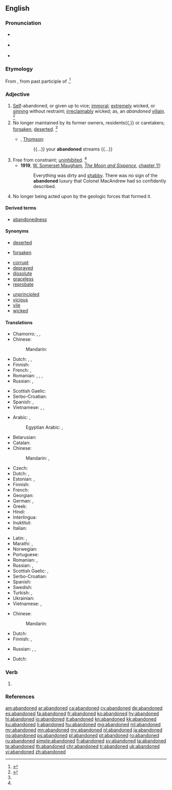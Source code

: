 ==English==

===Pronunciation===
* {{a|RP}} {{IPA|/əˈbæn.dn̩d/|lang=en}}
* {{a|GenAm}} {{IPA|/əˈbæn.dn̩d/|lang=en}}
* {{audio|en-us-abandoned.ogg|Audio (US)|lang=en}}

===Etymology===
From {{term|abandon|lang=en}}, from {{etyl|fr|en}} {{term|abandonne|abandonné|immoral|lang=fr}} past participle of {{term|abandonner|lang=fr}}.<ref>{{R:CDOE|page=2}}</ref>

===Adjective===
{{en-adj}}

# [[self|Self]]-abandoned, or given up to vice; [[immoral]]; [[extremely]] wicked, or [[sinning]] without restraint; [[irreclaimably]] wicked; as, an ''abandoned'' [[villain]]. {{defdate|First attested from 1350 to 1470}}<ref name =SOED>{{R:SOED5|page=2}}</ref>
# No longer maintained by its former owners, residents{{,}} or caretakers; [[forsaken]], [[deserted]]. {{defdate|Late 15th century}}<ref name =SOED/>
#* {{rfdate}}, [[Thomson]]:
#*: {{...}} your '''abandoned''' streams {{...}}
# Free from constraint; [[uninhibited]]. {{defdate|Late 17th century}}<ref name =SOED/>
#* '''1919''', [[w:William Somerset Maugham|W. Somerset Maugham]], ''[[w:The Moon and Sixpence|The Moon and Sixpence]]'', [[s:The Moon and Sixpence/Chapter XI|chapter 11]]:
#*: Everything was dirty and [[shabby]]. There was no sign of the '''abandoned''' luxury that Colonel MacAndrew had so confidently described. 
# {{context|geology|lang=en}} No longer being acted upon by the geologic forces that formed it.

====Derived terms====
* [[abandonedness]]

====Synonyms====
{{rel-top|forsaken, deserted}}
* [[deserted]]
{{rel-mid}}
* [[forsaken]]
{{rel-bottom}}

{{rel-top|self-abandoned, wicked, given up to vice etc.}}
* [[corrupt]]
* [[depraved]]
* [[dissolute]]
* [[graceless]]
* [[reprobate]]
{{rel-mid}}
* [[unprincipled]]
* [[vicious]]
* [[vile]]
* [[wicked]]
{{rel-bottom}}

====Translations====
{{trans-top|wicked, self-abandoned, given to sin}}
* Chamorro: {{t|ch|maabandona}}, {{t|ch|madingo}}, {{t|ch|mayute}}
* Chinese:
*: Mandarin: {{t+|cmn|放荡|sc=Hani}}
* Dutch: {{t+|nl|schaamteloos}}, {{t+|nl|verdorven}}, {{t|nl|liederlijk}}
* Finnish:  {{t|fi|paatunut}}
* French: {{t+|fr|dévergondé|m}}, {{t+|fr|dévergondée|f}}
* Romanian: {{t+|ro|vicios|m}}, {{t|ro|desfrânat|m|n}}, {{t+|ro|imoral|m|n}}, {{t+|ro|nerușinat|m|n}}
* Russian: {{t+|ru|падший|tr=pádšij}}, {{t+|ru|распутный|tr=raspútnyj}}
{{trans-mid}}
* Scottish Gaelic: {{t|gd|meallta}}
* Serbo-Croatian: {{t|sh|запуштен|m|tr=zapušten|sc=Cyrl}}
* Spanish: {{t+|es|desenfrenado}}, {{t+|es|desinhibido}}
* Vietnamese: {{t+|vi|phóng đãng}}, {{t+|vi|truỵ lạc}}, {{t+|vi|trụy lạc}}
{{trans-bottom}}

{{trans-top|no longer maintained, forsaken, deserted}}
* Arabic: {{t|ar|مهجور|m|tr=mahjūrr|sc=Arab}}, {{t|ar|متروك|m|tr=matrūk|sc=Arab}}
*: Egyptian Arabic: {{t|arz|متساب|m|tr=metsāb|sc=Arab}}, {{t|arz|مهجور|m|tr=mahgūrr|sc=Arab}}
* Belarusian: {{t|be|закі́нуты|m|sc=Cyrl}}
* Catalan: {{t+|ca|abandonat}}
* Chinese:
*: Mandarin: {{t|cmn|遗弃的|sc=Hani}}, {{t|cmn|抛弃的|sc=Hani}}
* Czech: {{t|cs|opuštěný}}
* Dutch: {{t+|nl|verlaten}}, {{t|nl|in de steek gelaten}}
* Estonian: {{t|et|maha jäetud}}, {{t|et|hüljatud}}
* Finnish: {{t|fi|hylätty}}
* French: {{t+|fr|abandonné}}
* Georgian: {{t|ka|მიტოვებული|sc=Geor}}
* German: {{t+|de|verlassen}}, {{t|de|herrenlos}}
* Greek: {{t+|el|εγκαταλελειμμένος}}
* Hindi: {{t|hi|परित्यक्त|m|tr=parityakt|sc=Deva}}
* Interlingua: {{t|ia|abandonate}}
* Inuktitut: {{t|iu|hingitaq}}
* Italian: {{t+|it|abbandonato}}
{{trans-mid}}
* Latin: {{t|la|derelictus}}, {{t|la|desertus}}
* Marathi: {{t|mr|त्यक्त}}, {{t|mr|परित्यक्त}}
* Norwegian: {{t|no|løssluppen}}
* Portuguese: {{t+|pt|abandonado}}
* Romanian: {{t+|ro|abandonat|m}}, {{t+|ro|părăsit|m|n}}
* Russian: {{t+|ru|заброшенный|tr=zabróšennyj}}, {{t+|ru|покинутый|tr=pokínutyj}}
* Scottish Gaelic: {{t|gd|trèigte}}, {{t|gd|fàg|alt=air fhàgail}}
* Serbo-Croatian: {{t|sh|напуштен|m|tr=napušten|sc=Cyrl}}
* Spanish: {{t+|es|abandonado}}
* Swedish: {{t+|sv|övergiven}}
* Turkish: {{t|tr|terk edilmiş}}, {{t+|tr|metruk}}
* Ukrainian: {{t|uk|поки́нутий|m|sc=Cyrl}}
* Vietnamese: {{t-check|vi|[[bị]] [[bỏ rơi]]}} {{attention|vi|2=was "[[bị]] [[bỏ rơi]]" - assumed sum-of-parts; if an idiom, remove the wikilinks to the individual words. see [[User:Kephir/gadgets/xte#Translation_fixing]]}}, {{t-check|vi|ruồng bỏ|alt=bị ruồng bỏ}} {{attention|vi|2=was "bị [[ruồng bỏ]]" - assumed inflected form or vocalised spelling; please verify if linking is acceptable. see [[User:Kephir/gadgets/xte#Translation_fixing]]}}
{{trans-bottom}}

{{trans-top|free from constraint, uninhibited}}
* Chinese:
*: Mandarin: {{t+|cmn|不羁|sc=Hani}}
* Dutch: {{t|nl|ongeremd}}
* Finnish: {{t|fi|pidäkkeetön}}, {{t|fi|rajaton}}
{{trans-mid}}
* Russian: {{t+|ru|несдержанный|m|tr=nesdéržannyj|sc=Cyrl}}, {{t+|ru|необузданный|m|tr=neobúzdannyj|sc=Cyrl}}, {{t+|ru|безудержный|m|tr=bezúderžnyj|sc=Cyrl}}
{{trans-bottom}}

{{trans-top|geology: no longer being acted upon by the geologic forces that formed it}}
{{trans-mid}}
* Dutch: {{t|nl|geologisch stabiel}}
{{trans-bottom}}

===Verb===
{{head|en|verb form}}

# {{en-past of|abandon}}

===References===
<references/>

[[am:abandoned]]
[[ar:abandoned]]
[[ca:abandoned]]
[[cy:abandoned]]
[[de:abandoned]]
[[es:abandoned]]
[[fa:abandoned]]
[[fr:abandoned]]
[[ko:abandoned]]
[[hy:abandoned]]
[[hi:abandoned]]
[[io:abandoned]]
[[it:abandoned]]
[[kn:abandoned]]
[[kk:abandoned]]
[[ku:abandoned]]
[[li:abandoned]]
[[hu:abandoned]]
[[mg:abandoned]]
[[ml:abandoned]]
[[mr:abandoned]]
[[mn:abandoned]]
[[my:abandoned]]
[[nl:abandoned]]
[[ja:abandoned]]
[[no:abandoned]]
[[ps:abandoned]]
[[pl:abandoned]]
[[pt:abandoned]]
[[ro:abandoned]]
[[ru:abandoned]]
[[simple:abandoned]]
[[fi:abandoned]]
[[sv:abandoned]]
[[ta:abandoned]]
[[te:abandoned]]
[[th:abandoned]]
[[chr:abandoned]]
[[tr:abandoned]]
[[uk:abandoned]]
[[vi:abandoned]]
[[zh:abandoned]]